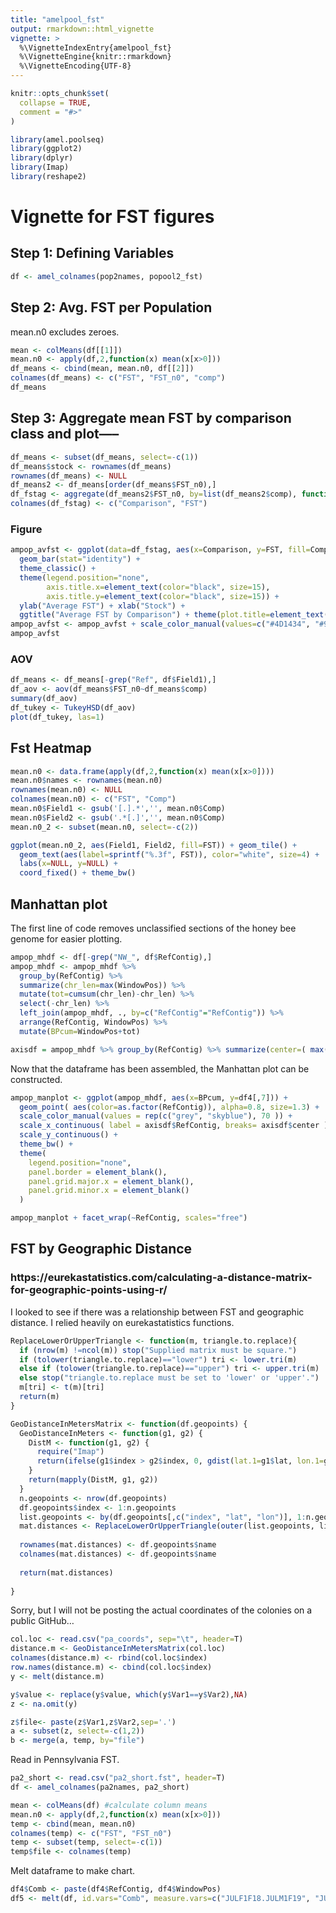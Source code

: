 ```yaml
---
title: "amelpool_fst"
output: rmarkdown::html_vignette
vignette: >
  %\VignetteIndexEntry{amelpool_fst}
  %\VignetteEngine{knitr::rmarkdown}
  %\VignetteEncoding{UTF-8}
---
```


```r
knitr::opts_chunk$set(
  collapse = TRUE,
  comment = "#>"
)
```

```r
library(amel.poolseq)
library(ggplot2)
library(dplyr)
library(Imap)
library(reshape2)
```

# Vignette for FST figures

## Step 1: Defining Variables
```r
df <- amel_colnames(pop2names, popool2_fst)
```

## Step 2: Avg. FST per Population
mean.n0 excludes zeroes.

```r
mean <- colMeans(df[[1]])
mean.n0 <- apply(df,2,function(x) mean(x[x>0]))
df_means <- cbind(mean, mean.n0, df[[2]])
colnames(df_means) <- c("FST", "FST_n0", "comp")
df_means
```

## Step 3: Aggregate mean FST by comparison class and plot-----

```r
df_means <- subset(df_means, select=-c(1))
df_means$stock <- rownames(df_means)
rownames(df_means) <- NULL
df_means2 <- df_means[order(df_means$FST_n0),]
df_fstag <- aggregate(df_means2$FST_n0, by=list(df_means2$comp), function(x) mean(x, na.rm=TRUE))
colnames(df_fstag) <- c("Comparison", "FST")
```

### Figure
```r
ampop_avfst <- ggplot(data=df_fstag, aes(x=Comparison, y=FST, fill=Comparison)) + 
  geom_bar(stat="identity") + 
  theme_classic() +
  theme(legend.position="none",
        axis.title.x=element_text(color="black", size=15),
        axis.title.y=element_text(color="black", size=15)) +
  ylab("Average FST") + xlab("Stock") + 
  ggtitle("Average FST by Comparison") + theme(plot.title=element_text(hjust=0.5))
ampop_avfst <- ampop_avfst + scale_color_manual(values=c("#4D1434", "#903163", "#969FA7"))
ampop_avfst
```

### AOV
```r
df_means <- df_means[-grep("Ref", df$Field1),]
df_aov <- aov(df_means$FST_n0~df_means$comp)
summary(df_aov)
df_tukey <- TukeyHSD(df_aov)
plot(df_tukey, las=1)
```

## Fst Heatmap
```r
mean.n0 <- data.frame(apply(df,2,function(x) mean(x[x>0])))
mean.n0$names <- rownames(mean.n0)
rownames(mean.n0) <- NULL
colnames(mean.n0) <- c("FST", "Comp")
mean.n0$Field1 <- gsub('[.].*','', mean.n0$Comp)
mean.n0$Field2 <- gsub('.*[.]','', mean.n0$Comp)
mean.n0_2 <- subset(mean.n0, select=-c(2))

ggplot(mean.n0_2, aes(Field1, Field2, fill=FST)) + geom_tile() + 
  geom_text(aes(label=sprintf("%.3f", FST)), color="white", size=4) +
  labs(x=NULL, y=NULL) +
  coord_fixed() + theme_bw()
```

## Manhattan plot

The first line of code removes unclassified sections of the honey bee genome for easier plotting.
```r
ampop_mhdf <- df[-grep("NW_", df$RefContig),]
ampop_mhdf <- ampop_mhdf %>%
  group_by(RefContig) %>%
  summarize(chr_len=max(WindowPos)) %>%
  mutate(tot=cumsum(chr_len)-chr_len) %>%
  select(-chr_len) %>%
  left_join(ampop_mhdf, ., by=c("RefContig"="RefContig")) %>%
  arrange(RefContig, WindowPos) %>%
  mutate(BPcum=WindowPos+tot)

axisdf = ampop_mhdf %>% group_by(RefContig) %>% summarize(center=( max(BPcum) + min(BPcum) ) / 2 )
```
Now that the dataframe has been assembled, the Manhattan plot can be constructed.

```r
ampop_manplot <- ggplot(ampop_mhdf, aes(x=BPcum, y=df4[,7])) +
  geom_point( aes(color=as.factor(RefContig)), alpha=0.8, size=1.3) +
  scale_color_manual(values = rep(c("grey", "skyblue"), 70 )) +
  scale_x_continuous( label = axisdf$RefContig, breaks= axisdf$center ) +
  scale_y_continuous() +
  theme_bw() +
  theme( 
    legend.position="none",
    panel.border = element_blank(),
    panel.grid.major.x = element_blank(),
    panel.grid.minor.x = element_blank()
  )

ampop_manplot + facet_wrap(~RefContig, scales="free")
```

## FST by Geographic Distance
### https://eurekastatistics.com/calculating-a-distance-matrix-for-geographic-points-using-r/

I looked to see if there was a relationship between FST and geographic distance. I relied heavily on eurekastatistics functions.

```r
ReplaceLowerOrUpperTriangle <- function(m, triangle.to.replace){
  if (nrow(m) !=ncol(m)) stop("Supplied matrix must be square.")
  if (tolower(triangle.to.replace)=="lower") tri <- lower.tri(m)
  else if (tolower(triangle.to.replace)=="upper") tri <- upper.tri(m)
  else stop("triangle.to.replace must be set to 'lower' or 'upper'.")
  m[tri] <- t(m)[tri]
  return(m)
}

GeoDistanceInMetersMatrix <- function(df.geopoints) {
  GeoDistanceInMeters <- function(g1, g2) {
    DistM <- function(g1, g2) {
      require("Imap")
      return(ifelse(g1$index > g2$index, 0, gdist(lat.1=g1$lat, lon.1=g1$lon, lat.2=g2$lat, lon.2=g2$lon, units="m")))
    }
    return(mapply(DistM, g1, g2))
  }
  n.geopoints <- nrow(df.geopoints)
  df.geopoints$index <- 1:n.geopoints
  list.geopoints <- by(df.geopoints[,c("index", "lat", "lon")], 1:n.geopoints, function(x){return(list(x))})
  mat.distances <- ReplaceLowerOrUpperTriangle(outer(list.geopoints, list.geopoints, GeoDistanceInMeters), "lower")
  
  rownames(mat.distances) <- df.geopoints$name
  colnames(mat.distances) <- df.geopoints$name
  
  return(mat.distances)
  
}
```

Sorry, but I will not be posting the actual coordinates of the colonies on a public GitHub...

```r
col.loc <- read.csv("pa_coords", sep="\t", header=T)
distance.m <- GeoDistanceInMetersMatrix(col.loc)
colnames(distance.m) <- rbind(col.loc$index)
row.names(distance.m) <- cbind(col.loc$index)
y <- melt(distance.m)

y$value <- replace(y$value, which(y$Var1==y$Var2),NA) 
z <- na.omit(y)

z$file<- paste(z$Var1,z$Var2,sep='.')
a <- subset(z, select=-c(1,2))
b <- merge(a, temp, by="file")
```

Read in Pennsylvania FST.

```r
pa2_short <- read.csv("pa2_short.fst", header=T)
df <- amel_colnames(pa2names, pa2_short)

mean <- colMeans(df) #calculate column means
mean.n0 <- apply(df,2,function(x) mean(x[x>0]))
temp <- cbind(mean, mean.n0)
colnames(temp) <- c("FST", "FST_n0")
temp <- subset(temp, select=-c(1))
temp$file <- colnames(temp)
```

Melt dataframe to make chart.

```r
df4$Comb <- paste(df4$RefContig, df4$WindowPos)
df5 <- melt(df, id.vars="Comb", measure.vars=c("JULF1F18.JULM1F19", "JULF1F18.JULF1F17", "JULF1F18.LINF1F17", "JULF1F18.LINF1F18", "JULF1F18.LINM1F18", "JULF1F18.HAVF1F18", "JULF1F18.HAVM1F18", "JULF1F18.MALF1F17", "JULF1F18.MALF1F18", "JULF1F18.MALM1F18", "JULF1F18.WINDF17", "JULF1F18.WINDF18", "JULF1F18.WINDM1F18", "JULF1F18.BERF1F18", "JULF1F18.BERM1F18", "JULF1F18.LERM1F18", "JULF1F18.LERF1F18", "JULF1F18.WYOF1F18", "JULF1F18.WYOM1F18", "JULF1F18.MEDF1F18", "JULF1F18.MEDM1F18", "JULF1F18.SAXF1F18", "JULF1F18.SAXM1F18", "JULM1F19.JULF1F17", "JULM1F19.LINF1F17", "JULM1F19.LINF1F18", "JULM1F19.LINM1F18", "JULM1F19.HAVF1F18", "JULM1F19.HAVM1F18", "JULM1F19.MALF1F17", "JULM1F19.MALF1F18", "JULM1F19.MALM1F18", "JULM1F19.WINDF17", "JULM1F19.WINDF18", "JULM1F19.WINDM1F18", "JULM1F19.BERF1F18", "JULM1F19.BERM1F18", "JULM1F19.LERM1F18", "JULM1F19.LERF1F18", "JULM1F19.WYOF1F18", "JULM1F19.WYOM1F18", "JULM1F19.MEDF1F18", "JULM1F19.MEDM1F18", "JULM1F19.SAXF1F18", "JULM1F19.SAXM1F18", "JULF1F17.LINF1F17", "JULF1F17.LINF1F18", "JULF1F17.LINM1F18", "JULF1F17.HAVF1F18", "JULF1F17.HAVM1F18", "JULF1F17.MALF1F17", "JULF1F17.MALF1F18", "JULF1F17.MALM1F18", "JULF1F17.WINDF17", "JULF1F17.WINDF18", "JULF1F17.WINDM1F18", "JULF1F17.BERF1F18", "JULF1F17.BERM1F18", "JULF1F17.LERM1F18", "JULF1F17.LERF1F18", "JULF1F17.WYOF1F18", "JULF1F17.WYOM1F18", "JULF1F17.MEDF1F18", "JULF1F17.MEDM1F18", "JULF1F17.SAXF1F18", "JULF1F17.SAXM1F18", "LINF1F17.LINF1F18", "LINF1F17.LINM1F18", "LINF1F17.HAVF1F18", "LINF1F17.HAVM1F18", "LINF1F17.MALF1F17", "LINF1F17.MALF1F18", "LINF1F17.MALM1F18", "LINF1F17.WINDF17", "LINF1F17.WINDF18", "LINF1F17.WINDM1F18", "LINF1F17.BERF1F18", "LINF1F17.BERM1F18", "LINF1F17.LERM1F18", "LINF1F17.LERF1F18", "LINF1F17.WYOF1F18", "LINF1F17.WYOM1F18", "LINF1F17.MEDF1F18", "LINF1F17.MEDM1F18", "LINF1F17.SAXF1F18", "LINF1F17.SAXM1F18", "LINF1F18.LINM1F18", "LINF1F18.HAVF1F18", "LINF1F18.HAVM1F18", "LINF1F18.MALF1F17", "LINF1F18.MALF1F18", "LINF1F18.MALM1F18", "LINF1F18.WINDF17", "LINF1F18.WINDF18", "LINF1F18.WINDM1F18", "LINF1F18.BERF1F18", "LINF1F18.BERM1F18", "LINF1F18.LERM1F18", "LINF1F18.LERF1F18", "LINF1F18.WYOF1F18", "LINF1F18.WYOM1F18", "LINF1F18.MEDF1F18", "LINF1F18.MEDM1F18", "LINF1F18.SAXF1F18", "LINF1F18.SAXM1F18", "LINM1F18.HAVF1F18", "LINM1F18.HAVM1F18", "LINM1F18.MALF1F17", "LINM1F18.MALF1F18", "LINM1F18.MALM1F18", "LINM1F18.WINDF17", "LINM1F18.WINDF18", "LINM1F18.WINDM1F18", "LINM1F18.BERF1F18", "LINM1F18.BERM1F18", "LINM1F18.LERM1F18", "LINM1F18.LERF1F18", "LINM1F18.WYOF1F18", "LINM1F18.WYOM1F18", "LINM1F18.MEDF1F18", "LINM1F18.MEDM1F18", "LINM1F18.SAXF1F18", "LINM1F18.SAXM1F18", "HAVF1F18.HAVM1F18", "HAVF1F18.MALF1F17", "HAVF1F18.MALF1F18", "HAVF1F18.MALM1F18", "HAVF1F18.WINDF17", "HAVF1F18.WINDF18", "HAVF1F18.WINDM1F18", "HAVF1F18.BERF1F18", "HAVF1F18.BERM1F18", "HAVF1F18.LERM1F18", "HAVF1F18.LERF1F18", "HAVF1F18.WYOF1F18", "HAVF1F18.WYOM1F18", "HAVF1F18.MEDF1F18", "HAVF1F18.MEDM1F18", "HAVF1F18.SAXF1F18", "HAVF1F18.SAXM1F18", "HAVM1F18.MALF1F17", "HAVM1F18.MALF1F18", "HAVM1F18.MALM1F18", "HAVM1F18.WINDF17", "HAVM1F18.WINDF18", "HAVM1F18.WINDM1F18", "HAVM1F18.BERF1F18", "HAVM1F18.BERM1F18", "HAVM1F18.LERM1F18", "HAVM1F18.LERF1F18", "HAVM1F18.WYOF1F18", "HAVM1F18.WYOM1F18", "HAVM1F18.MEDF1F18", "HAVM1F18.MEDM1F18", "HAVM1F18.SAXF1F18", "HAVM1F18.SAXM1F18", "MALF1F17.MALF1F18", "MALF1F17.MALM1F18", "MALF1F17.WINDF17", "MALF1F17.WINDF18", "MALF1F17.WINDM1F18", "MALF1F17.BERF1F18", "MALF1F17.BERM1F18", "MALF1F17.LERM1F18", "MALF1F17.LERF1F18", "MALF1F17.WYOF1F18", "MALF1F17.WYOM1F18", "MALF1F17.MEDF1F18", "MALF1F17.MEDM1F18", "MALF1F17.SAXF1F18", "MALF1F17.SAXM1F18", "MALF1F18.MALM1F18", "MALF1F18.WINDF17", "MALF1F18.WINDF18", "MALF1F18.WINDM1F18", "MALF1F18.BERF1F18", "MALF1F18.BERM1F18", "MALF1F18.LERM1F18", "MALF1F18.LERF1F18", "MALF1F18.WYOF1F18", "MALF1F18.WYOM1F18", "MALF1F18.MEDF1F18", "MALF1F18.MEDM1F18", "MALF1F18.SAXF1F18", "MALF1F18.SAXM1F18", "MALM1F18.WINDF17", "MALM1F18.WINDF18", "MALM1F18.WINDM1F18", "MALM1F18.BERF1F18", "MALM1F18.BERM1F18", "MALM1F18.LERM1F18", "MALM1F18.LERF1F18", "MALM1F18.WYOF1F18", "MALM1F18.WYOM1F18", "MALM1F18.MEDF1F18", "MALM1F18.MEDM1F18", "MALM1F18.SAXF1F18", "MALM1F18.SAXM1F18", "WINDF17.WINDF18", "WINDF17.WINDM1F18", "WINDF17.BERF1F18", "WINDF17.BERM1F18", "WINDF17.LERM1F18", "WINDF17.LERF1F18", "WINDF17.WYOF1F18", "WINDF17.WYOM1F18", "WINDF17.MEDF1F18", "WINDF17.MEDM1F18", "WINDF17.SAXF1F18", "WINDF17.SAXM1F18", "WINDF18.WINDM1F18", "WINDF18.BERF1F18", "WINDF18.BERM1F18", "WINDF18.LERM1F18", "WINDF18.LERF1F18", "WINDF18.WYOF1F18", "WINDF18.WYOM1F18", "WINDF18.MEDF1F18", "WINDF18.MEDM1F18", "WINDF18.SAXF1F18", "WINDF18.SAXM1F18", "WINDM1F18.BERF1F18", "WINDM1F18.BERM1F18", "WINDM1F18.LERM1F18", "WINDM1F18.LERF1F18", "WINDM1F18.WYOF1F18", "WINDM1F18.WYOM1F18", "WINDM1F18.MEDF1F18", "WINDM1F18.MEDM1F18", "WINDM1F18.SAXF1F18", "WINDM1F18.SAXM1F18", "BERF1F18.BERM1F18", "BERF1F18.LERM1F18", "BERF1F18.LERF1F18", "BERF1F18.WYOF1F18", "BERF1F18.WYOM1F18", "BERF1F18.MEDF1F18", "BERF1F18.MEDM1F18", "BERF1F18.SAXF1F18", "BERF1F18.SAXM1F18", "BERM1F18.LERM1F18", "BERM1F18.LERF1F18", "BERM1F18.WYOF1F18", "BERM1F18.WYOM1F18", "BERM1F18.MEDF1F18", "BERM1F18.MEDM1F18", "BERM1F18.SAXF1F18", "BERM1F18.SAXM1F18", "LERM1F18.LERF1F18", "LERM1F18.WYOF1F18", "LERM1F18.WYOM1F18", "LERM1F18.MEDF1F18", "LERM1F18.MEDM1F18", "LERM1F18.SAXF1F18", "LERM1F18.SAXM1F18", "LERF1F18.WYOF1F18", "LERF1F18.WYOM1F18", "LERF1F18.MEDF1F18", "LERF1F18.MEDM1F18", "LERF1F18.SAXF1F18", "LERF1F18.SAXM1F18", "WYOF1F18.WYOM1F18", "WYOF1F18.MEDF1F18", "WYOF1F18.MEDM1F18", "WYOF1F18.SAXF1F18", "WYOF1F18.SAXM1F18", "WYOM1F18.MEDF1F18", "WYOM1F18.MEDM1F18", "WYOM1F18.SAXF1F18", "WYOM1F18.SAXM1F18", "MEDF1F18.MEDM1F18", "MEDF1F18.SAXF1F18", "MEDF1F18.SAXM1F18", "MEDM1F18.SAXF1F18", "MEDM1F18.SAXM1F18", "SAXF1F18.SAXM1F18"))
```
